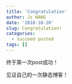 ```yaml
---
title: 'Congratulation'
author: Js WANG
date: '2018-10-20'
slug: Congratulation!
categories:
  - succeed posted
tags: []
---
```


终于第一次post成功！

见证自己的一次静态博客！

